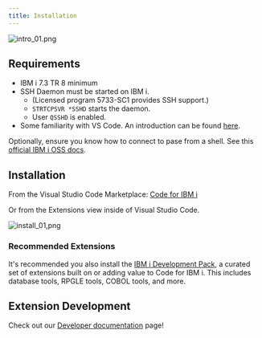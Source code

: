 ```yaml
---
title: Installation
---
```



![intro_01.png](../../assets/intro_01.png)

## Requirements

- IBM i 7.3 TR 8 minimum
- SSH Daemon must be started on IBM i.
   - (Licensed program 5733-SC1 provides SSH support.)
   - `STRTCPSVR *SSHD` starts the daemon.
   - User `QSSHD` is enabled.
- Some familiarity with VS Code. An introduction can be found [here](https://code.visualstudio.com/docs/getstarted/introvideos)<Icon name="external" color="cyan" class="icon-inline" />.

Optionally, ensure you know how to connect to pase from a shell. See this [official IBM i OSS docs](https://ibmi-oss-docs.readthedocs.io/en/latest/user_setup/README.html#step-1-install-an-ssh-client)<Icon name="external" color="cyan" class="icon-inline" />.

## Installation

<CardGrid>

<Card>

From the Visual Studio Code Marketplace: [Code for IBM i](https://marketplace.visualstudio.com/items?itemName=HalcyonTechLtd.code-for-ibmi)<Icon name="external" color="cyan" class="icon-inline" />

Or from the Extensions view inside of Visual Studio Code.

</Card><Card>

![install_01,png](../../assets/install_01.png)

</Card></CardGrid>

### Recommended Extensions

It's recommended you also install the [IBM i Development Pack](https://marketplace.visualstudio.com/items?itemName=HalcyonTechLtd.ibm-i-development-pack)<Icon name="external" color="cyan" class="icon-inline" />, a curated set of extensions built on or adding value to Code for IBM i. This includes database tools, RPGLE tools, COBOL tools, and more.

## Extension Development

Check out our [Developer documentation](./dev/getting_started/) page!
